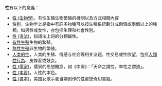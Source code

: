 '''性'''有以下的意義：
*[[性_(生物學)|性 (生物學)]]，有性生殖生物繁殖的機制以及方式相關內容
*[[性别|性别]]，生物学上是指中有許多物種可以按生殖系統劃分成兩個或兩個以上的種類，如男性或女性，亦包括生理和社會性別。
*[[性_(语法)|性 (语法)]]，指語法上詞的分類屬性。
*[[有性生殖|有性生殖]]生物的繁殖。
*[[無性生殖|無性生殖]]非生物的繁殖。
*[[人类的性|人类的性]]，人类的生殖、情感与社会等相关议题，性交易或性欲望，包括[[人類性行為|人類性行為]]、皮條客或妓女。
*[[性_(儒家)|性 (儒家)]]，儒家的思想概念，如《中庸》：「天命之謂性，率性之謂道」。
*[[性_(本質)|性 (本質)]]，人性的本色。
*[[性_(書本)|性 (書本)]]，美国女歌手麦当娜创作的性虐戀奇幻書籍。
{{Wiktionary}}
{{Disambiguation|cat=一字消歧義}}